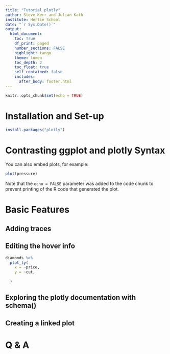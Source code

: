 ```yaml
---
title: "Tutorial plotly"
author: Steve Kerr and Julian Kath
institute: Hertie School
date: "`r Sys.Date()`"
output: 
  html_document:
    toc: True
    df_print: paged
    number_sections: FALSE
    highlight: tango
    theme: lumen
    toc_depth: 2
    toc_float: true
    self_contained: false
    includes: 
      after_body: footer.html
---
```


```r
knitr::opts_chunk$set(echo = TRUE)
```

# Installation and Set-up



```r
install.packages("plotly")
```

# Contrasting ggplot and plotly Syntax

You can also embed plots, for example:

```r
plot(pressure)
```

Note that the `echo = FALSE` parameter was added to the code chunk to prevent printing of the R code that generated the plot.

# Basic Features

## Adding traces

## Editing the hover info

```r
diamonds %>% 
  plot_ly(
    x = ~price,
    y = ~cut,
    
  )
```


## Exploring the plotly documentation with schema()

## Creating a linked plot

# Q & A